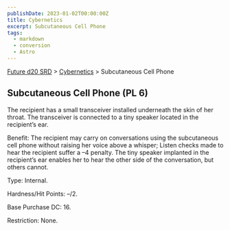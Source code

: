 ```yaml
---
publishDate: 2023-01-02T00:00:00Z
title: Cybernetics
excerpt: Subcutaneous Cell Phone
tags:
  - markdown
  - conversion
  - Astro
---
```






[Future d20 SRD](/#futureD20) > [Cybernetics](future-d20-srd-cybernetics-index) > Subcutaneous Cell Phone




## Subcutaneous Cell Phone (PL 6)


The recipient has a small transceiver installed underneath the skin of her throat. The transceiver is connected to a tiny speaker located in the recipient’s ear.


Benefit: The recipient may carry on conversations using the subcutaneous cell phone without raising her voice above a whisper; Listen checks made to hear the recipient suffer a –4 penalty. The tiny speaker implanted in the recipient’s ear enables her to hear the other side of the conversation, but others cannot.


Type: Internal.


Hardness/Hit Points: –/2.


Base Purchase DC: 16.


Restriction: None.



